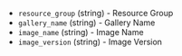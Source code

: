 <!-- Code generated from the comments of the SharedImageGalleryDestination struct in builder/azure/chroot/shared_image_gallery_destination.go; DO NOT EDIT MANUALLY -->

-   `resource_group` (string) - Resource Group
-   `gallery_name` (string) - Gallery Name
-   `image_name` (string) - Image Name
-   `image_version` (string) - Image Version